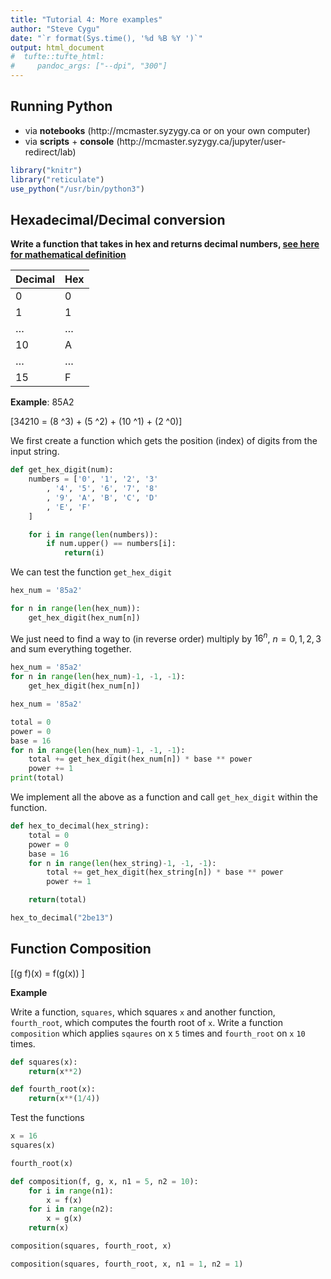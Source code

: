```yaml
---
title: "Tutorial 4: More examples"
author: "Steve Cygu"
date: "`r format(Sys.time(), '%d %B %Y ')`"
output: html_document
#  tufte::tufte_html:
#     pandoc_args: ["--dpi", "300"]
---
```



## Running Python

- via **notebooks** (http://mcmaster.syzygy.ca or on your own computer)
- via **scripts** + **console** (http://mcmaster.syzygy.ca/jupyter/user-redirect/lab)


```R
library("knitr")
library("reticulate")
use_python("/usr/bin/python3")
```

## Hexadecimal/Decimal conversion 

**Write a function that takes in hex and returns decimal numbers, [see here for mathematical definition](http://bbolker.github.io/math1mp/notes/week4.html)**

	
Decimal		|	Hex
---			|	---
0				|	0
1				|	1
...			|	...
10				|	A
...			|	...
15				|	F


**Example**: 85A2

\[34210 = (8 \times 16^3) + (5 \times 16^2) + (10 \times 16^1) + (2 \times 16^0)\]


We first create a function which gets the position (index) of digits from the input string.

```python
def get_hex_digit(num):
	numbers = ['0', '1', '2', '3'
		, '4', '5', '6', '7', '8'
		, '9', 'A', 'B', 'C', 'D'
		, 'E', 'F'
	]

	for i in range(len(numbers)):
		if num.upper() == numbers[i]:
			return(i)
```

We can test the function `get_hex_digit`

```python
hex_num = '85a2'

for n in range(len(hex_num)):
	get_hex_digit(hex_num[n])
```

We just need to find a way to (in reverse order) multiply by $16^n$, $n = 0,1,2,3$ and sum everything together.


```python
hex_num = '85a2'
for n in range(len(hex_num)-1, -1, -1):
	get_hex_digit(hex_num[n])
```

```python
hex_num = '85a2'

total = 0
power = 0
base = 16
for n in range(len(hex_num)-1, -1, -1):
	total += get_hex_digit(hex_num[n]) * base ** power
	power += 1
print(total)
```

We implement all the above as a function and call `get_hex_digit` within the function.


```python
def hex_to_decimal(hex_string):
	total = 0
	power = 0
	base = 16
	for n in range(len(hex_string)-1, -1, -1):
		total += get_hex_digit(hex_string[n]) * base ** power
		power += 1

	return(total)
```

```python
hex_to_decimal("2be13")
```

## Function Composition

\[(g \quad \circ f)(x) = f(g(x)) \]

**Example**

Write a function, `squares`, which squares `x` and another function, `fourth_root`, which computes the fourth root of `x`. Write a function `composition` which applies `sqaures` on x `5` times and `fourth_root` on `x` `10` times.

```python
def squares(x):
	return(x**2)

def fourth_root(x):
	return(x**(1/4))
```

Test the functions

```python
x = 16
squares(x)
```

```python
fourth_root(x)
```

```python
def composition(f, g, x, n1 = 5, n2 = 10):
	for i in range(n1):
		x = f(x)
	for i in range(n2):
		x = g(x)
	return(x)
```

```python
composition(squares, fourth_root, x)
```

```python
composition(squares, fourth_root, x, n1 = 1, n2 = 1)
```




